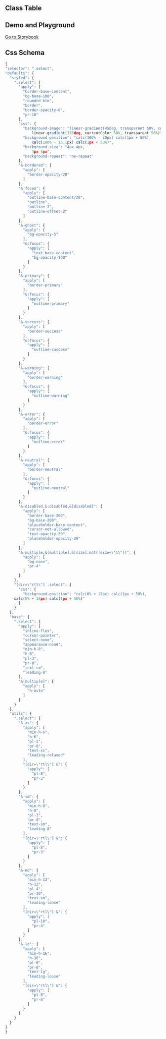 
## Class Table

<CssTable name="select" />

## Demo and Playground

[Go to Storybook](https://story.ui.icebreaker.top/?path=/docs/data-entry-select--docs)

## Css Schema

```js
{
"selector": ".select",
"defaults": {
  "styled": {
    ".select": {
      "apply": [
        "border-base-content",
        "bg-base-100",
        "rounded-btn",
        "border",
        "border-opacity-0",
        "pr-10"
      ],
      "css": {
        "background-image": "linear-gradient(45deg, transparent 50%, currentColor 50%),
            linear-gradient(135deg, currentColor 50%, transparent 50%)",
        "background-position": "calc(100% - 20px) calc(1px + 50%),
            calc(100% - 16.1px) calc(1px + 50%)",
        "background-size": "4px 4px,
            4px 4px",
        "background-repeat": "no-repeat"
      },
      "&-bordered": {
        "apply": [
          "border-opacity-20"
        ]
      },
      "&:focus": {
        "apply": [
          "outline-base-content/20",
          "outline",
          "outline-2",
          "outline-offset-2"
        ]
      },
      "&-ghost": {
        "apply": [
          "bg-opacity-5"
        ],
        "&:focus": {
          "apply": [
            "text-base-content",
            "bg-opacity-100"
          ]
        }
      },
      "&-primary": {
        "apply": [
          "border-primary"
        ],
        "&:focus": {
          "apply": [
            "outline-primary"
          ]
        }
      },
      "&-success": {
        "apply": [
          "border-success"
        ],
        "&:focus": {
          "apply": [
            "outline-success"
          ]
        }
      },
      "&-warning": {
        "apply": [
          "border-warning"
        ],
        "&:focus": {
          "apply": [
            "outline-warning"
          ]
        }
      },
      "&-error": {
        "apply": [
          "border-error"
        ],
        "&:focus": {
          "apply": [
            "outline-error"
          ]
        }
      },
      "&-neutral": {
        "apply": [
          "border-neutral"
        ],
        "&:focus": {
          "apply": [
            "outline-neutral"
          ]
        }
      },
      "&-disabled,&:disabled,&[disabled]": {
        "apply": [
          "border-base-200",
          "bg-base-200",
          "placeholder-base-content",
          "cursor-not-allowed",
          "text-opacity-20",
          "placeholder-opacity-20"
        ]
      },
      "&-multiple,&[multiple],&[size]:not([size=\"1\"])": {
        "apply": [
          "bg-none",
          "pr-4"
        ]
      }
    },
    "[dir=\"rtl\"] .select": {
      "css": {
        "background-position": "calc(0% + 12px) calc(1px + 50%),
    calc(0% + 16px) calc(1px + 50%)"
      }
    }
  },
  "base": {
    ".select": {
      "apply": [
        "inline-flex",
        "cursor-pointer",
        "select-none",
        "appearance-none",
        "min-h-8",
        "h-8",
        "pl-3",
        "pr-8",
        "text-sm",
        "leading-8"
      ],
      "&[multiple]": {
        "apply": [
          "h-auto"
        ]
      }
    }
  },
  "utils": {
    ".select": {
      "&-xs": {
        "apply": [
          "min-h-6",
          "h-6",
          "pl-2",
          "pr-8",
          "text-xs",
          "leading-relaxed"
        ],
        "[dir=\"rtl\"] &": {
          "apply": [
            "pl-8",
            "pr-2"
          ]
        }
      },
      "&-sm": {
        "apply": [
          "min-h-8",
          "h-8",
          "pl-3",
          "pr-8",
          "text-sm",
          "leading-8"
        ],
        "[dir=\"rtl\"] &": {
          "apply": [
            "pl-8",
            "pr-3"
          ]
        }
      },
      "&-md": {
        "apply": [
          "min-h-12",
          "h-12",
          "pl-4",
          "pr-10",
          "text-sm",
          "leading-loose"
        ],
        "[dir=\"rtl\"] &": {
          "apply": [
            "pl-10",
            "pr-4"
          ]
        }
      },
      "&-lg": {
        "apply": [
          "min-h-16",
          "h-16",
          "pl-6",
          "pr-8",
          "text-lg",
          "leading-loose"
        ],
        "[dir=\"rtl\"] &": {
          "apply": [
            "pl-8",
            "pr-6"
          ]
        }
      }
    }
  }
}
}
```